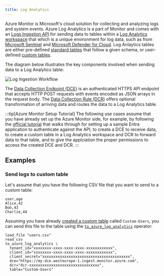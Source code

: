 ```yaml
---
title: Log Analytics
---
```


Azure Monitor is Microsoft's cloud solution for collecting and analyzing logs
and system events. Azure Log Analytics is a part of Monitor and comes with an
[Logs Ingestion
API](https://learn.microsoft.com/en-us/azure/azure-monitor/logs/logs-ingestion-api-overview)
for sending data to tables within a [Log Analytics
workspace](https://learn.microsoft.com/en-us/azure/azure-monitor/logs/log-analytics-workspace-overview)
that which is a unique environment for log data, such as from [Microsoft
Sentinel](https://learn.microsoft.com/en-us/azure/sentinel/overview?tabs=azure-portal)
and [Microsoft Defender for
Cloud](https://learn.microsoft.com/en-us/azure/defender-for-cloud/defender-for-cloud-introduction).
Log Anlaytics tables are either pre-defined [standard
tables](https://learn.microsoft.com/en-us/azure/azure-monitor/logs/logs-ingestion-api-overview#supported-tables)
that follow a given schema, or user-defined [custom
tables](https://learn.microsoft.com/en-us/azure/azure-monitor/logs/create-custom-table#create-a-custom-table).

The diagram below illustrates the key components involved when sending data to a
Log Analytics table:

![Log Ingestion Workflow](log-analytics.svg)

The [Data Collection Endpoint
(DCE)](https://learn.microsoft.com/en-us/azure/azure-monitor/essentials/data-collection-endpoint-overview)
is an authenticated HTTPS API endpoint that accepts HTTP POST requests with
events encoded as JSON arrays in the request body. The [Data Collection Rule
(DCR)](https://learn.microsoft.com/en-us/azure/azure-monitor/essentials/data-collection-rule-overview) offers optional transformation of arriving data and routes the data to a Log Analytics table.

:::tip[Azure Monitor Setup Tutorial]
The following use cases assume that you have already set up the Azure Monitor
side, for example, by following the [official
tutorial](https://learn.microsoft.com/en-us/azure/azure-monitor/logs/tutorial-logs-ingestion-portal)
that walks through for setting up a sample Entra application to authenticate
against the API, to create a DCE to receive data, to create a custom table in a
Log Analytics workspace and DCR to forward data to that table, and to give the
applciation the proper permissions to access the created DCE and DCR.
:::

## Examples

### Send logs to custom table

Let's assume that you have the following CSV file that you want to send to a
custom table:

```csv title="users.csv"
user,age
Alice,42
Bob,43
Charlie,44
```

Assuming you have already [created a custom
table](https://learn.microsoft.com/en-us/azure/azure-monitor/logs/create-custom-table#create-a-custom-table)
called `Custom-Users`, you can send this file to the table using the
[`to_azure_log_analytics`](/references/operators/to_azure_log_analytics)
operator:

```tql
load_file "users.csv"
read_csv
to_azure_log_analytics \
  tenant_id="xxxxxxxx-xxxx-xxxx-xxxx-xxxxxxxxxxxx",
  client_id="xxxxxxxx-xxxx-xxxx-xxxx-xxxxxxxxxxxx",
  client_secret="xxxxxxxxxxxxxxxxxxxxxxxxxxxxxxxxxxxxxxxx",
  dce="https://my-dce.westeurope-1.ingest.monitor.azure.com",
  dcr="dcr-xxxxxxxxxxxxxxxxxxxxxxxxxxxxxxxx",
  table="Custom-Users"
```
